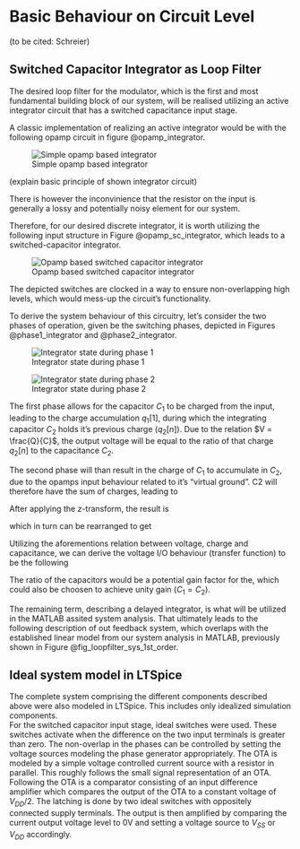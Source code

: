 # Basic Behaviour on Circuit Level

(to be cited: Schreier) 

## Switched Capacitor Integrator as Loop Filter 
The desired loop filter for the modulator, which is the first and most fundamental building block of our system, will be realised utilizing an active integrator circuit that has a switched capacitance input stage.

A classic implementation of realizing an active integrator would be with the following opamp circuit in figure @opamp_integrator.

![Simple opamp based integrator](figures/theory/Integrator_Circuit.svg){#opamp_integrator}

(explain basic principle of shown integrator circuit)

There is however the inconvinience that the resistor on the input is generally a lossy and potentially noisy element for our system.

Therefore, for our desired discrete integrator, it is worth utilizing the following input structure in Figure @opamp_sc_integrator, which leads to a switched-capacitor integrator. 
  
![Opamp based switched capacitor integrator](figures/theory/SC_Integrator_Circuit.svg){#opamp_sc_integrator}

The depicted switches are clocked in a way to ensure non-overlapping high levels, which would mess-up the circuit's functionality. 

To derive the system behaviour of this circuitry, let's consider the two phases of operation, given be the switching phases, depicted in Figures @phase1_integrator and @phase2_integrator.

![Integrator state during phase 1](figures/theory/sc_integrator_ph1.PNG){#phase1_integrator}

![Integrator state during phase 2](figures/theory/sc_integrator_ph2.PNG){#phase2_integrator}

The first phase allows for the capacitor $C_1$ to be charged from the input, leading to the charge accumulation $q_1[1]$, during which the integrating capacitor $C_2$ holds it's previous charge ($q_2[n]$). Due to the relation $V = \frac{Q}{C}$, the output voltage will be equal to the ratio of that charge $q_2[n]$ to the capacitance $C_2$.

The second phase will than result in the charge of $C_1$ to accumulate in $C_2$, due to the opamps input behaviour related to it's "virtual ground". C2 will therefore have the sum of charges, leading to

\begin{align}\label{sc_charge_ph2}
  q_2[n+1] = q_2 + q_1. 
\end{align}

After applying the $z$-transform, the result is

\begin{align}
  Q_2(z) = Q_2(z)\,z^{-1} + Q_1(z)\,z^{-1}
\end{align}

which in turn can be rearranged to get

\begin{align}
  \frac{Q_2(z)}{Q_1(z)} = \frac{z^{-1}}{1-z^{-1}}
\end{align}

Utilizing the aforementions relation between voltage, charge and capacitance, we can derive the voltage I/O behaviour (transfer function) to be the following

\begin{align}
  \frac{V_{out}}{V_{in}} = \frac{z^{-1}}{1-z^{-1}} \frac{C1}{C2} = H_v(z)
\end{align}

The ratio of the capacitors would be a potential gain factor for the, which could also be choosen to achieve unity gain ($C_1 = C_2$).

The remaining term, describing a delayed integrator, is what will be utilized in the MATLAB assited system analysis. That ultimately leads to the following description of out feedback system, which overlaps with the established linear model from our system analysis in MATLAB, previously shown in Figure @fig_loopfilter_sys_1st_order.

## Ideal system model in LTSpice
The complete system comprising the different components described above were also modeled in LTSpice. This includes only idealized simulation components.\
For the switched capacitor input stage, ideal switches were used. These switches activate when the difference on the two input terminals is greater than zero. The non-overlap in the phases can be controlled by setting the voltage sources modeling the phase generator appropriately.
The OTA is modeled by a simple voltage controlled current source with a resistor in parallel. This roughly follows the small signal representation of an OTA. 
Following the OTA is a comparator consisting of an input difference amplifier which compares the output of the OTA to a constant voltage of $V_{DD}/2$. The latching is done by two ideal switches with oppositely connected supply terminals. The output is then amplified by comparing the current output voltage level to 0V and setting a voltage source to $V_{SS}$ or $V_{DD}$ accordingly. 
